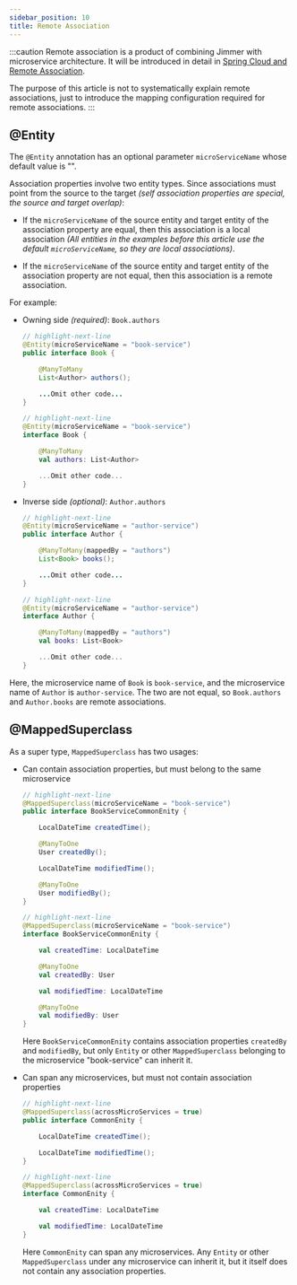 ```yaml
---
sidebar_position: 10
title: Remote Association
---
```



:::caution
Remote association is a product of combining Jimmer with microservice architecture. It will be introduced in detail in [Spring Cloud and Remote Association](../../spring/spring-cloud).

The purpose of this article is not to systematically explain remote associations, just to introduce the mapping configuration required for remote associations.
:::

## @Entity  

The `@Entity` annotation has an optional parameter `microServiceName` whose default value is "".

Association properties involve two entity types. Since associations must point from the source to the target *(self association properties are special, the source and target overlap)*:

- If the `microServiceName` of the source entity and target entity of the association property are equal, then this association is a local association *(All entities in the examples before this article use the default `microServiceName`, so they are local associations)*.

- If the `microServiceName` of the source entity and target entity of the association property are not equal, then this association is a remote association.

For example:

-   Owning side *(required)*: `Book.authors`

    <Tabs groupId="language">
    <TabItem value="java" label="Java">

    ```java title="Book.java"
    // highlight-next-line 
    @Entity(microServiceName = "book-service")
    public interface Book {

        @ManyToMany
        List<Author> authors();

        ...Omit other code...
    }
    ```

    </TabItem>
    <TabItem value="kotlin" label="Kotlin">

    ```kotlin title="Book.kt"
    // highlight-next-line
    @Entity(microServiceName = "book-service") 
    interface Book {

        @ManyToMany
        val authors: List<Author>

        ...Omit other code...
    }
    ```

    </TabItem>
    </Tabs>

-   Inverse side *(optional)*: `Author.authors`

    <Tabs groupId="language">
    <TabItem value="java" label="Java">

    ```java title="Author.java"
    // highlight-next-line
    @Entity(microServiceName = "author-service")
    public interface Author {

        @ManyToMany(mappedBy = "authors") 
        List<Book> books();

        ...Omit other code...
    }
    ```

    </TabItem>
    <TabItem value="kotlin" label="Kotlin">

    ```kotlin title="Author.kt"
    // highlight-next-line
    @Entity(microServiceName = "author-service")
    interface Author {

        @ManyToMany(mappedBy = "authors")
        val books: List<Book>

        ...Omit other code...
    }
    ```

    </TabItem>
    </Tabs>
    
Here, the microservice name of `Book` is `book-service`, and the microservice name of `Author` is `author-service`. The two are not equal, so `Book.authors` and `Author.books` are remote associations.

## @MappedSuperclass  

As a super type, `MappedSuperclass` has two usages:

-   Can contain association properties, but must belong to the same microservice

    <Tabs groupId="language">
    <TabItem value="java" label="Java">

    ```java title="BookServiceCommonEnity.java" 
    // highlight-next-line
    @MappedSuperclass(microServiceName = "book-service")
    public interface BookServiceCommonEnity {

        LocalDateTime createdTime();

        @ManyToOne  
        User createdBy();

        LocalDateTime modifiedTime();

        @ManyToOne
        User modifiedBy();
    }
    ```

    </TabItem>
    <TabItem value="kotlin" label="Kotlin">

    ```kotlin title="BookServiceCommonEnity.kt"
    // highlight-next-line
    @MappedSuperclass(microServiceName = "book-service") 
    interface BookServiceCommonEnity {

        val createdTime: LocalDateTime

        @ManyToOne
        val createdBy: User

        val modifiedTime: LocalDateTime

        @ManyToOne
        val modifiedBy: User
    }
    ```

    </TabItem>
    </Tabs>

    Here `BookServiceCommonEnity` contains association properties `createdBy` and `modifiedBy`, but only `Entity` or other `MappedSuperclass` belonging to the microservice "book-service" can inherit it.
    
-   Can span any microservices, but must not contain association properties

    <Tabs groupId="language">
    <TabItem value="java" label="Java">

    ```java title="CommonEnity.java"
    // highlight-next-line
    @MappedSuperclass(acrossMicroServices = true)
    public interface CommonEnity {

        LocalDateTime createdTime();

        LocalDateTime modifiedTime(); 
    }
    ```

    </TabItem>
    <TabItem value="kotlin" label="Kotlin">

    ```kotlin title="CommonEnity.kt"
    // highlight-next-line
    @MappedSuperclass(acrossMicroServices = true)  
    interface CommonEnity {

        val createdTime: LocalDateTime

        val modifiedTime: LocalDateTime
    }
    ```

    </TabItem>
    </Tabs>

    Here `CommonEnity` can span any microservices. Any `Entity` or other `MappedSuperclass` under any microservice can inherit it, but it itself does not contain any association properties.